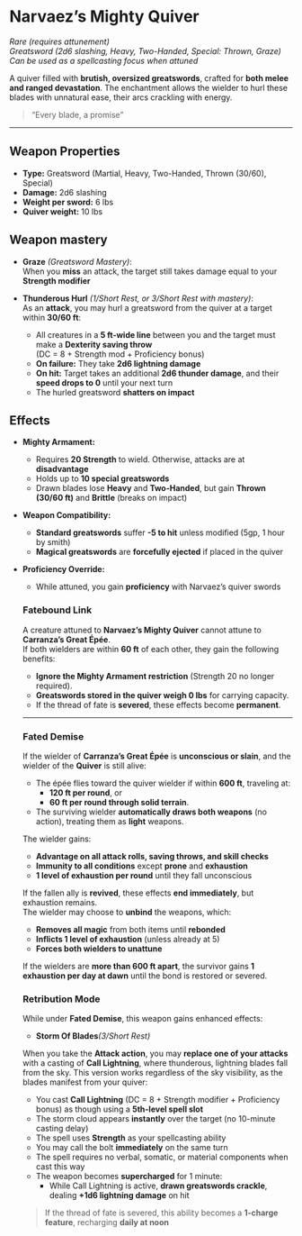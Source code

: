 # Narvaez’s Mighty Quiver

_Rare (requires attunement)_  
_Greatsword (2d6 slashing, Heavy, Two-Handed, Special: Thrown, Graze)_  
_Can be used as a spellcasting focus when attuned_

A quiver filled with **brutish, oversized greatswords**, crafted for **both melee and ranged devastation**. The enchantment allows the wielder to hurl these blades with unnatural ease, their arcs crackling with energy.

> “Every blade, a promise”

---

## Weapon Properties

- **Type:** Greatsword (Martial, Heavy, Two-Handed, Thrown (30/60), Special)
- **Damage:** 2d6 slashing
- **Weight per sword:** 6 lbs
- **Quiver weight:** 10 lbs

## Weapon mastery

- **Graze** _(Greatsword Mastery)_:  
  When you **miss** an attack, the target still takes damage equal to your **Strength modifier**

- **Thunderous Hurl** _(1/Short Rest, or 3/Short Rest with mastery)_:  
  As an **attack**, you may hurl a greatsword from the quiver at a target within **30/60 ft**:
  - All creatures in a **5 ft-wide line** between you and the target must make a **Dexterity saving throw**  
    (DC = 8 + Strength mod + Proficiency bonus)
  - **On failure:** They take **2d6 lightning damage**
  - **On hit:** Target takes an additional **2d6 thunder damage**, and their **speed drops to 0** until your next turn
  - The hurled greatsword **shatters on impact**

## Effects

- **Mighty Armament:**

  - Requires **20 Strength** to wield. Otherwise, attacks are at **disadvantage**
  - Holds up to **10 special greatswords**
  - Drawn blades lose **Heavy** and **Two-Handed**, but gain **Thrown (30/60 ft)** and **Brittle** (breaks on impact)

- **Weapon Compatibility:**

  - **Standard greatswords** suffer **-5 to hit** unless modified (5gp, 1 hour by smith)
  - **Magical greatswords** are **forcefully ejected** if placed in the quiver

- **Proficiency Override:**

  - While attuned, you gain **proficiency** with Narvaez’s quiver swords

  ### Fatebound Link

  A creature attuned to **Narvaez’s Mighty Quiver** cannot attune to **Carranza’s Great Épée**.  
  If both wielders are within **60 ft** of each other, they gain the following benefits:

  - **Ignore the Mighty Armament restriction** (Strength 20 no longer required).
  - **Greatswords stored in the quiver weigh 0 lbs** for carrying capacity.
  - If the thread of fate is **severed**, these effects become **permanent**.

  ***

  ### Fated Demise

  If the wielder of **Carranza’s Great Épée** is **unconscious or slain**, and the wielder of the **Quiver** is still alive:

  - The épée flies toward the quiver wielder if within **600 ft**, traveling at:
    - **120 ft per round**, or
    - **60 ft per round through solid terrain**.
  - The surviving wielder **automatically draws both weapons** (no action), treating them as **light** weapons.

  The wielder gains:

  - **Advantage on all attack rolls, saving throws, and skill checks**
  - **Immunity to all conditions** except **prone** and **exhaustion**
  - **1 level of exhaustion per round** until they fall unconscious

  If the fallen ally is **revived**, these effects **end immediately**, but exhaustion remains.  
  The wielder may choose to **unbind** the weapons, which:

  - **Removes all magic** from both items until **rebonded**
  - **Inflicts 1 level of exhaustion** (unless already at 5)
  - **Forces both wielders to unattune**

  If the wielders are **more than 600 ft apart**, the survivor gains **1 exhaustion per day at dawn** until the bond is restored or severed.

  ### Retribution Mode

  While under **Fated Demise**, this weapon gains enhanced effects:

  - **Storm Of Blades**_(3/Short Rest)_

  When you take the **Attack action**, you may **replace one of your attacks** with a casting of **Call Lightning**, where thunderous, lightning blades fall from the sky. This version works regardless of the sky visibility, as the blades manifest from your quiver:

  - You cast **Call Lightning** (DC = 8 + Strength modifier + Proficiency bonus) as though using a **5th-level spell slot**
  - The storm cloud appears **instantly** over the target (no 10-minute casting delay)
  - The spell uses **Strength** as your spellcasting ability
  - You may call the bolt **immediately** on the same turn
  - The spell requires no verbal, somatic, or material components when cast this way
  - The weapon becomes **supercharged** for 1 minute:
    - While Call Lightning is active, **drawn greatswords crackle**, dealing **+1d6 lightning damage** on hit

  > If the thread of fate is severed, this ability becomes a **1-charge feature**, recharging **daily at noon**
